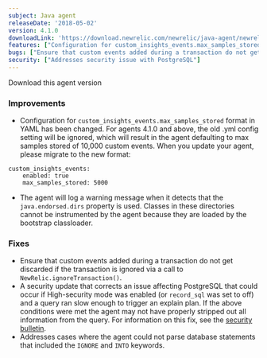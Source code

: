 ```yaml
---
subject: Java agent
releaseDate: '2018-05-02'
version: 4.1.0
downloadLink: 'https://download.newrelic.com/newrelic/java-agent/newrelic-agent/4.1.0/'
features: ["Configuration for custom_insights_events.max_samples_stored format in YAML has been changed", "The agent will log a warning message when it detects that the java.endorsed.dirs property is used"]
bugs: ["Ensure that custom events added during a transaction do not get discarded if the transaction is ignored", "Addresses cases where the agent could not parse database statements that included the IGNORE and INTO keywords"]
security: ["Addresses security issue with PostgreSQL"]
---
```


<ButtonGroup>
  <ButtonLink
    role="button"
    to="https://download.newrelic.com/newrelic/java-agent/newrelic-agent/4.1.0/"
    variant="primary"
  >
    Download this agent version
  </ButtonLink>
</ButtonGroup>

### Improvements

* Configuration for `custom_insights_events.max_samples_stored` format in YAML has been changed. For agents 4.1.0 and above, the old .yml config setting will be ignored, which will result in the agent defaulting to max samples stored of 10,000 custom events. When you update your agent, please migrate to the new format:

```
custom_insights_events:
    enabled: true
    max_samples_stored: 5000
```

* The agent will log a warning message when it detects that the `java.endorsed.dirs` property is used. Classes in these directories cannot be instrumented by the agent because they are loaded by the bootstrap classloader.

### Fixes

* Ensure that custom events added during a transaction do not get discarded if the transaction is ignored via a call to `NewRelic.ignoreTransaction()`.
* A security update that corrects an issue affecting PostgreSQL that could occur if High-security mode was enabled (or `record_sql` was set to off) and a query ran slow enough to trigger an explain plan. If the above conditions were met the agent may not have properly stripped out all information from the query. For information on this fix, see the [security bulletin](https://docs.newrelic.com/docs/using-new-relic/new-relic-security/security-bulletins/security-bulletin-nr18-09).
* Addresses cases where the agent could not parse database statements that included the `IGNORE` and `INTO` keywords.

